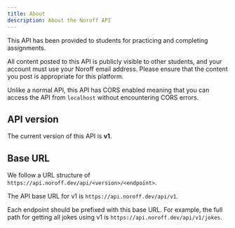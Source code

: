 ```yaml
---
title: About
description: About the Noroff API
---
```


This API has been provided to students for practicing and completing assignments.

All content posted to this API is publicly visible to other students, and your account must use your Noroff email address. Please ensure that the content you post is appropriate for this platform.

Unlike a normal API, this API has CORS enabled meaning that you can access the API from `localhost` without encountering CORS errors.

## API version

The current version of this API is **v1**.

## Base URL

We follow a URL structure of `https://api.noroff.dev/api/<version>/<endpoint>`.

The API base URL for v1 is `https://api.noroff.dev/api/v1`.

Each endpoint should be prefixed with this base URL. For example, the full path for getting all jokes using v1 is `https://api.noroff.dev/api/v1/jokes`.
